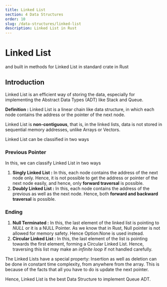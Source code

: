 ```yaml
---
title: Linked List
section: 4 Data Structures
order: 10
slug: /data-structures/linked-list
description: Linked List in Rust
---
```


# Linked List
and built in methods for Linked List in standard crate in Rust

## Introduction

Linked List is an efficient way of storing the data, especially for implementing the Abstract Data Types (ADT) like Stack and Queue.

**Definition :** Linked List is a linear chain like data structure, in which each node contains the address or the pointer of the next node.

Linked List is **non-contiguous**, that is, in the linked lists, data is not stored in sequential memory addresses, unlike Arrays or Vectors.

Linked List can be classified in two ways

### Previous Pointer

In this, we can classify Linked List in two ways

1. **Singly Linked List :** In this, each node contains the address of the next node only. Hence, it is not possible to get the address or pointer of the next node easily, and hence, only **forward traversal** is possible.
2. **Doubly Linked List :** In this, each node contains the address of the previous as well as the next node. Hence, both **forward and backward traversal** is possible.

### Ending

1. **Null Terminated :** In this, the last element of the linked list is pointing to *NULL* or it is a NULL Pointer. As we know that in Rust, Null pointer is not allowed for memory safety. Hence Option:None is used instead.
2. **Circular Linked List :** In this, the last element of the list is pointing  towards the first element, forming a Circular Linked List. Hence, traversing this list may make an *infinite loop* if not handled carefully.

The Linked Lists have a special property:
Insertion as well as deletion can be done in constant time complexity, from anywhere from the array.
This is because of the facts that all you have to do is update the next pointer.

Hence,
Linked List is the best Data Structure
to implement Queue ADT.
